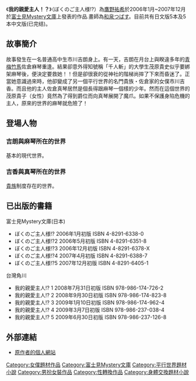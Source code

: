{{Infobox animanga/Headerofja
|title= 我的親愛主人！？
|caption= 
|japanese= ぼくのご主人様!?
|english= 
|kana= ぼくのごしゅじんさま!?
|romaji= Boku no<br />Goshujinsama
|genre= 
}}
{{Infobox animanga/Novel
|輕小說= 是
|標題= 
|作者= [[鷹野祐希|鷹野祐希]]
|插圖= {{lang|ja|[[和泉つばす|和泉つばす]]}}
|出版社= {{flagicon|Japan}} [[富士見書房|富士見書房]]<br />{{flagicon|Taiwan}} [[台灣角川|台灣角川]]
|連載雜誌= [[富士見Mystery文庫|富士見Mystery文庫]]
|label= 
|發售日= 
|開始= 
|結束= 
|冊數= 全5卷
|話數= 
|其他= 
|Copyright= [[鷹野祐希|鷹野祐希]]/[[角川書店|角川書店]]/[[富士見書房|富士見書房]]/WOWOW
}}
{{Infobox animanga/Footerofja}}
{{文學}}
《'''我的親愛主人！？'''》（ぼくのご主人様!?）為[[鷹野祐希|鷹野祐希]]於2006年1月~2007年12月於[[富士見Mystery文庫|富士見Mystery文庫]]上發表的作品.畫師為[[和泉つばす|和泉つばす]]。目前共有日文版5本及5本中文版(已完结)。

== 故事簡介 ==
故事發生在一名普通高中生市川吉朗身上。有一天，吉朗在月台上與睽違多年的[[青梅竹馬|青梅竹馬]]佐倉麻琴重逢。結果卻意外得知號稱「千人斬」的大學生茂原貴史似乎要綁架麻琴後，便決定要救她！！但是卻很衰的從神社的階梯尚摔了下來而昏迷了。正當她意識過來時，他卻變成了另一個平行世界的名門貴族・佐倉家的女僕市川吉香。而且他的主人佐倉真琴居然是個長得跟麻琴一個樣的少年。然而在這個世界的茂原貴子（女性）竟然為了得到爵位而向真琴展開了魔爪。如果不保護身陷危機的主人，原來的世界的麻琴就危險了！

== 登場人物 ==
=== 吉朗與麻琴所在的世界 ===
基本的現代世界。
;{{nihongo|市川吉朗|市川 吉朗（いちかわ よしろう）}}

;{{nihongo|佐倉麻琴|佐倉 麻琴（さくら まこと）}}

;{{nihongo|館山千廣|館山　千広（たてやま ちひろ）}}

=== 吉香與真琴所在的世界 ===
[[華族_(日本)|貴族]]制度存在的世界。
;{{nihongo|市川吉香|市川 吉香（いちかわ よしか）}}

;{{nihongo|佐倉真琴|佐倉 真琴（さくら まこと）}}

;{{nihongo|館山千尋|館山 千尋（たてやま ちひろ）}}

== 已出版的書籍 ==
;富士見Mystery文庫(日本)
*ぼくのご主人様!? 2006年1月初版 ISBN 4-8291-6338-0
*ぼくのご主人様!?2 2006年5月初版 ISBN 4-8291-6351-8
*ぼくのご主人様!?3 2006年12月初版 ISBN 4-8291-6378-X
*ぼくのご主人様!?4 2007年4月初版 ISBN 4-8291-6388-7
*ぼくのご主人様!?5 2007年12月初版 ISBN 4-8291-6405-1
;台灣角川
*我的親愛主人!? 1  2008年7月31日初版 ISBN 978-986-174-726-2
*我的親愛主人!? 2  2008年9月30日初版 ISBN 978-986-174-823-8
*我的親愛主人!? 3  2009年1月10日初版 ISBN 978-986-174-962-4
*我的親愛主人!? 4  2009年3月7日初版 ISBN 978-986-237-038-4
*我的親愛主人!? 5  2009年6月30日初版 ISBN 978-986-237-126-8

==外部連結==
*[https://web.archive.org/web/20080609081008/http://www.geocities.jp/tenkuraion02/raion.htm 原作者的個人網站]

{{DEFAULTSORT:Satougashi no Dangan wa Uchimekenai}}
[[Category:女僕題材作品|Category:女僕題材作品]]
[[Category:富士見Mystery文庫|Category:富士見Mystery文庫]]
[[Category:平行世界題材小說|Category:平行世界題材小說]]
[[Category:男扮女裝作品|Category:男扮女裝作品]]
[[Category:性轉換作品|Category:性轉換作品]]
[[Category:身體交換題材小說|Category:身體交換題材小說]]